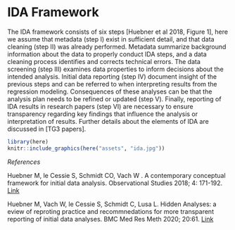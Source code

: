 # IDA Framework

The IDA framework consists of six steps [Huebner et al 2018, Figure 1], here we assume that metadata (step I) exist in sufficient detail, and that data cleaning (step II) was already performed. Metadata summarize background information about the data to properly conduct IDA steps, and a data cleaning process identifies and corrects technical errors.  The data screening (step III) examines data properties to inform decisions about the intended analysis. Initial data reporting (step IV) document insight of the previous steps and can be referred to when interpreting results from the regression modeling. Consequences of these analyses can be that the analysis plan needs to be refined or updated (step V). Finally, reporting of IDA results in research papers (step VI) are necessary to ensure transparency regarding key findings that influence the analysis or interpretation of results. Further details about the elements of IDA are discussed  in [TG3 papers].

```r
library(here)
knitr::include_graphics(here("assets", "ida.jpg"))
```


*References*

Huebner M, le Cessie S, Schmidt CO, Vach W . A contemporary conceptual framework for initial data analysis. Observational Studies 2018; 4: 171-192. [Link](https://obsstudies.org/contemporary-conceptual-framework-initial-data-analysis/)

Huebner M, Vach W, le Cessie S, Schmidt C, Lusa L. Hidden Analyses: a eview of reproting practice and recommnedations for more transparent reporting of initial data analyses. BMC Med Res Meth 2020; 20:61. [Link](https://obsstudies.org/contemporary-conceptual-framework-initial-data-analysis/)
